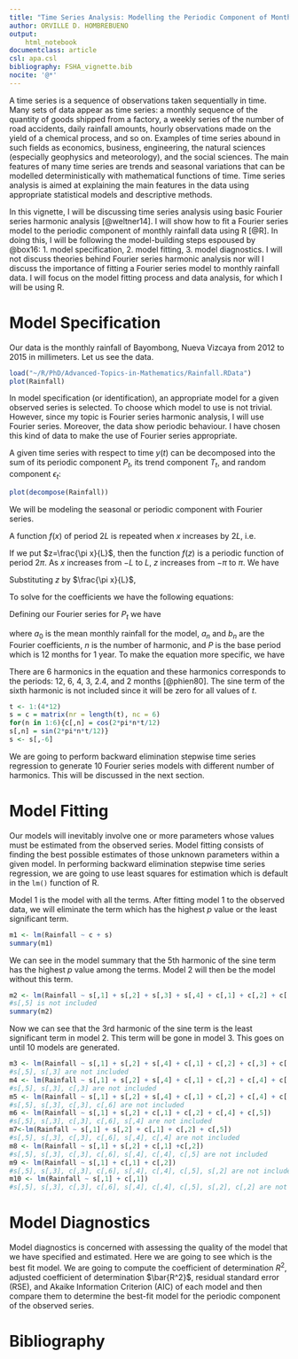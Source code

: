 ```yaml
---
title: "Time Series Analysis: Modelling the Periodic Component of Monthly Data using Fourier Series Harmonic Analysis in RStudio"
author: ORVILLE D. HOMBREBUENO
output: 
    html_notebook
documentclass: article
csl: apa.csl
bibliography: FSHA_vignette.bib
nocite: '@*'
---
```

A time series is a sequence of observations taken sequentially in time. Many sets of data appear as time series: a monthly sequence of the quantity of goods shipped from a factory, a weekly series of the number of road accidents, daily rainfall amounts, hourly observations made on the yield of a chemical process, and so on. Examples of time series abound in such fields as economics, business, engineering, the natural sciences (especially geophysics and meteorology), and the social sciences. The main features of many time series are trends and seasonal variations that can be modelled deterministically with mathematical functions of time. Time series analysis is aimed at explaining the main features in the data using appropriate statistical models and descriptive methods.

In this vignette, I will be discussing time series analysis using basic Fourier series harmonic analysis [@weltner14]. I will show how to fit a Fourier series model to the periodic component of monthly rainfall data using R [@R]. In doing this, I will be following the model-building steps espoused by @box16: 1. model specification, 2. model fitting, 3. model diagnostics. I will not discuss theories behind Fourier series harmonic analysis nor will I discuss the importance of fitting a Fourier series model to monthly rainfall data. I will focus on the model fitting process and data analysis, for which I will be using R. 

# Model Specification

Our data is the monthly rainfall of Bayombong, Nueva Vizcaya from 2012 to 2015 in millimeters. Let us see the data.

```r
load("~/R/PhD/Advanced-Topics-in-Mathematics/Rainfall.RData")
plot(Rainfall)
```

In model specification (or identification), an appropriate model for a given observed series is selected. To choose which model to use is not trivial. However, since my topic is Fourier series harmonic analysis, I will use Fourier series. Moreover, the data show periodic behaviour. I have chosen this kind of data to make the use of Fourier series appropriate.

A given time series with respect to time $y(t)$ can be decomposed into the sum of its periodic component $P_{t}$, its trend component $T_{t}$, and random component $\epsilon_{t}$:

\begin{equation}
y(t)=P_{t}+T_{t}+\epsilon_{t}.
\end{equation}

```r
plot(decompose(Rainfall))
```

We will be modeling the seasonal or periodic component with Fourier series.

A function $f(x)$ of period $2L$ is repeated when $x$ increases by $2L$, i.e.

\begin{equation}
f(x+2L)=f(x)
\end{equation}

If we put $z=\frac{\pi x}{L}$, then the function $f(z)$ is a periodic function of period $2\pi$. As $x$ increases from $-L$ to $L$, $z$ increases from $-\pi$ to $\pi$. We have

\begin{equation}
f(z)=\frac{a_{0}}{2}+\sum_{n=1}^{\infty} (a_{n} \cos n z + b_{n} \sin n z).
\end{equation}

Substituting $z$ by $\frac{\pi x}{L}$,

\begin{equation}
f(x)=\frac{a_{0}}{2}+\sum_{n=1}^{\infty}\left(a_{n} \cos \frac{n \pi x}{L} +b_{n} \sin \frac{n \pi x}{L} \right).
\end{equation}

To solve for the coefficients we have the following equations:

\begin{equation}
\begin{aligned}
&a_{0}=\frac{1}{L} \int_{-L}^{L} f(x) \mathrm{d} x\\
&a_{n}=\frac{1}{L} \int_{-L}^{L} f(x) \cos \frac{n \pi}{L} x \mathrm{d} x \quad n=1,2 \ldots\\
&b_{n}=\frac{1}{L} \int_{-L}^{L} f(x) \sin \frac{n \pi}{L} x \mathrm{d} x \quad n=1,2 \ldots
\end{aligned}
\end{equation}

Defining our Fourier series for $P_{t}$ we have

\begin{equation}
P_{t}=a_{0}+\sum_{n=1}^{\frac{P}{2}} (a_{n} \cos \frac{2 \pi n t}{P} + b_{n} \sin \frac{2 \pi n t}{P})
\end{equation}

where $a_{0}$ is the mean monthly rainfall for the model, $a_{n}$ and $b_{n}$ are the Fourier coefficients, $n$ is the number of harmonic, and $P$ is the base period which is 12 months for 1 year. To make the equation more specific, we have

\begin{equation}
P_t =  a_0 + a_1 \cos \frac{\pi t}{6} + b_1 \sin \frac{\pi t}{6} + a_2 \cos \frac{\pi t}{3} + b_2 \sin \frac{\pi t}{3} + a_3 \cos \frac{\pi t}{2} + b_3 \sin \frac{\pi t}{2} + a_4 \cos \frac{2\pi t}{3} + b_4 \sin \frac{2\pi t}{3} + a_5 \cos \frac{5\pi t}{6} + b_5 \sin \frac{5\pi t}{6} + a_6 \cos \pi t.
\end{equation}

There are 6 harmonics in the equation and these harmonics corresponds to the periods: 12, 6, 4, 3, 2.4, and 2 months [@phien80]. The sine term of the sixth harmonic is not included since it will be zero for all values of $t$.

```r
t <- 1:(4*12)
s = c = matrix(nr = length(t), nc = 6)
for(n in 1:6){c[,n] = cos(2*pi*n*t/12)
s[,n] = sin(2*pi*n*t/12)}
s <- s[,-6]
```

We are going to perform backward elimination stepwise time series regression to generate 10 Fourier series models with different number of harmonics. This will be discussed in the next section.

# Model Fitting

Our models will inevitably involve one or more parameters whose values must be estimated from the observed series. Model fitting consists of finding the best possible estimates of those unknown parameters within a given model. In performing backward elimination stepwise time series regression, we are going to use least squares for estimation which is default in the `lm()` function of R.

Model 1 is the model with all the terms. After fitting model 1 to the observed data, we will eliminate the term which has the highest $p$ value or the least significant term.

```r
m1 <- lm(Rainfall ~ c + s)
summary(m1)
```

We can see in the model summary that the 5th harmonic of the sine term has the highest $p$ value among the terms. Model 2 will then be the model without this term.

```r
m2 <- lm(Rainfall ~ s[,1] + s[,2] + s[,3] + s[,4] + c[,1] + c[,2] + c[,3] + c[,4] + c[,5] + c[,6])
#s[,5] is not included
summary(m2)
```

Now we can see that the 3rd harmonic of the sine term is the least significant term in model 2. This term will be gone in model 3. This goes on until 10 models are generated.

```r
m3 <- lm(Rainfall ~ s[,1] + s[,2] + s[,4] + c[,1] + c[,2] + c[,3] + c[,4] + c[,5] + c[,6])
#s[,5], s[,3] are not included
m4 <- lm(Rainfall ~ s[,1] + s[,2] + s[,4] + c[,1] + c[,2] + c[,4] + c[,5] + c[,6])
#s[,5], s[,3], c[,3] are not included
m5 <- lm(Rainfall ~ s[,1] + s[,2] + s[,4] + c[,1] + c[,2] + c[,4] + c[,5])
#s[,5], s[,3], c[,3], c[,6] are not included
m6 <- lm(Rainfall ~ s[,1] + s[,2] + c[,1] + c[,2] + c[,4] + c[,5])
#s[,5], s[,3], c[,3], c[,6], s[,4] are not included
m7<-lm(Rainfall ~ s[,1] + s[,2] + c[,1] + c[,2] + c[,5])
#s[,5], s[,3], c[,3], c[,6], s[,4], c[,4] are not included
m8 <- lm(Rainfall ~ s[,1] + s[,2] + c[,1] +c[,2])
#s[,5], s[,3], c[,3], c[,6], s[,4], c[,4], c[,5] are not included
m9 <- lm(Rainfall ~ s[,1] + c[,1] + c[,2])
#s[,5], s[,3], c[,3], c[,6], s[,4], c[,4], c[,5], s[,2] are not included
m10 <- lm(Rainfall ~ s[,1] + c[,1])
#s[,5], s[,3], c[,3], c[,6], s[,4], c[,4], c[,5], s[,2], c[,2] are not included
```

# Model Diagnostics

Model diagnostics is concerned with assessing the quality of the model that we
have specified and estimated. Here we are going to see which is the best fit model. We are going to compute the coefficient of determination $R^2$, adjusted coefficient of determination $\bar{R^2}$, residual standard error (RSE), and Akaike Information Criterion (AIC) of each model and then compare them to determine the best-fit model for the periodic component of the observed series.



# Bibliography